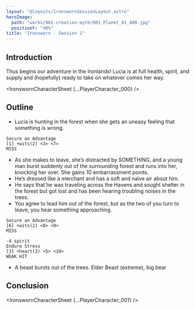 ```yaml
---
layout: "@layouts/IronswornSessionLayout.astro"
heroImage:
  path: "works/001-creation-myth/001_Planet_01_400.jpg"
  positionY: "40%"
title: "Ironsworn - Session 1"
---
```



## Introduction

Thus begins our adventure in the Ironlands!
Lucia is at full health, spirit, and supply and (hopefully) ready to take on whatever comes her way.

<IronswornCharacterSheet {...PlayerCharacter_000} />

## Outline

* Lucia is hunting in the forest when she gets an uneasy feeling that something is wrong.

```
Secure an Advantage
[1] +wits(2) <3> <7>
MISS
```

* As she makes to leave, she’s distracted by SOMETHING, and a young man burst suddenly out of the surrounding forest and runs into her, knocking her over. She gains 10 embarrassment points.
* He’s dressed like a merchant and has a soft and naïve air about him.
* He says that he was traveling across the Havens and sought shelter in the forest but got lost and has been hearing troubling noises in the trees.
* You agree to lead him out of the forest, but as the two of you turn to leave, you hear something approaching.

```
Secure an Advantage
[6] +wits(2) <8> <9>
MISS
```

```
-4 spirit
Endure Stress
[3] +heart(3) <5> <10>
WEAK HIT
```

* A beast bursts out of the trees. Elder Beast (extreme), big bear

## Conclusion

<IronswornCharacterSheet {...PlayerCharacter_001} />
